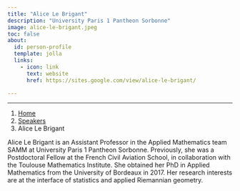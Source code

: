 ```yaml
---
title: "Alice Le Brigant"
description: "University Paris 1 Pantheon Sorbonne"
image: alice-le-brigant.jpeg
toc: false
about:
  id: person-profile
  template: jolla
  links:
    - icon: link
      text: website
      href: https://sites.google.com/view/alice-le-brigant/

---
```

---

```{=html}
<nav aria-label="breadcrumb">
  <ol class="breadcrumb">
    <li class="breadcrumb-item"><a href="../../index.html">Home</a></li>
    <li class="breadcrumb-item"><a href="../../speaker.html">Speakers</a></li>
    <li class="breadcrumb-item active">Alice Le Brigant</li>

  </ol>
</nav>
```

:::{#person-profile}
:::

Alice Le Brigant is an Assistant Professor in the Applied Mathematics team SAMM at University Paris 1 Pantheon Sorbonne. Previously, she was a Postdoctoral Fellow at the French Civil Aviation School, in collaboration with the Toulouse Mathematics Institute. She obtained her PhD in Applied Mathematics from the University of Bordeaux in 2017. Her research interests are at the interface of statistics and applied Riemannian geometry.


